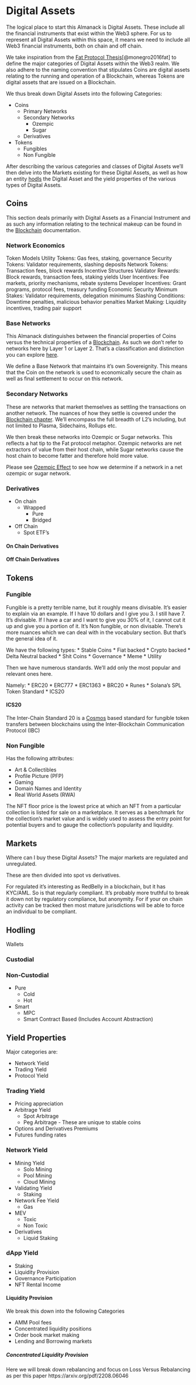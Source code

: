 # Digital Assets

The logical place to start this Almanack is Digital Assets. These include all the financial instruments that exist within the Web3 sphere. For us to represent all Digital Assets within this space, it means we need to include all Web3 financial instruments, both on chain and off chain. 

We take inspiration from the [Fat Protocol Thesis](https://www.usv.com/writing/2016/08/fat-protocols/)[@monegro2016fat] to define the major categories of Digital Assets within the Web3 realm. We also adhere to the naming convention that stipulates Coins are digital assets relating to the running and operation of a Blockchain, whereas Tokens are digital assets that are issued on a Blockchain. 

We thus break down Digital Assets into the following Categories:

* Coins 
    * Primary Networks
    * Secondary Networks
        * Ozempic
        * Sugar
    * Derivatives
* Tokens 
    * Fungibles
    * Non Fungible

After describing the various categories and classes of Digital Assets we'll then delve into the Markets existing for these Digital Assets, as well as how an entity [hodls](./terms.qmd#hodl) the Digital Asset and the yield properties of the various types of Digital Assets. 

## Coins
This section deals primarily with Digital Assets as a Financial Instrument and as such any information relating to the technical makeup can be found in the [Blockchain](./blockchains.qmd) documentation. 

### Network Economics
Token Models
Utility Tokens: Gas fees, staking, governance Security Tokens: Validator requirements, slashing deposits Network Tokens: Transaction fees, block rewards
Incentive Structures
Validator Rewards: Block rewards, transaction fees, staking yields User Incentives: Fee markets, priority mechanisms, rebate systems Developer Incentives: Grant programs, protocol fees, treasury funding
Economic Security
Minimum Stakes: Validator requirements, delegation minimums Slashing Conditions: Downtime penalties, malicious behavior penalties Market Making: Liquidity incentives, trading pair support

### Base Networks
This Almanack distinguishes between the financial properties of Coins versus the technical properties of a [Blockchain](./blockchains.qmd). As such we don't refer to networks here by Layer 1 or Layer 2. That's a classification and distinction you can explore [here](./terms.qmd#layer-1). 

We define a Base Network that maintains it's own Sovereignity. This means that the Coin on the network is used to economically secure the chain as well as final settlement to occur on this network. 

### Secondary Networks
These are networks that market themselves as settling the transactions on another network. The nuances of how they settle is covered under the [Blockchain chapter](./blockchains.qmd). We'll encompass the full breadth of L2's including, but not limited to Plasma, Sidechains, Rollups etc. 

We then break these networks into Ozempic or Sugar networks. This reflects a hat tip to the Fat protocol metaphor. Ozempic networks are net extractors of value from their host chain, while Sugar networks cause the host chain to become fatter and therefore hold more value. 

Please see [Ozempic Effect](./ratings.qmd/#ozempic-effect) to see how we determine if a network in a net ozempic or sugar network. 

### Derivatives

* On chain
    * Wrapped
        * Pure
        * Bridged
* Off Chain
    * Spot ETF's

#### On Chain Derivatives

#### Off Chain Derivatives

## Tokens

### Fungible
Fungible is a pretty terrible name, but it roughly means divisable. It's easier to explain via an example. If I have 10 dollars and I give you 3. I still have 7. It's divisable. If I have a car and I want to give you 30% of it, I cannot cut it up and give you a portion of it. It's Non fungible, or non divisable. There's more nuances which we can deal with in the vocabulary section. But that's the general idea of it. 

We have the following types:
* Stable Coins
    * Fiat backed
    * Crypto backed
    * Delta Neutral backed
* Shit Coins
    * Governance 
    * Meme
* Utility

Then we have numerous standards. We'll add only the most popular and relevant ones here.

Namely:
* ERC20
* ERC777
* ERC1363
* BRC20
* Runes
* Solana's SPL Token Standard
* ICS20

#### ICS20
The Inter-Chain Standard 20 is a [Cosmos](./trollip_index.qmd#cosmos-hub) based standard for fungible token transfers between blockchains using the Inter-Blockchain Communication Protocol (IBC)

### Non Fungible
Has the following attributes:

* Art & Collectibles
* Profile Picture (PFP)
* Gaming
* Domain Names and Identity
* Real World Assets (RWA)


The NFT floor price is the lowest price at which an NFT from a particular collection is listed for sale on a marketplace. It serves as a benchmark for the collection's market value and is widely used to assess the entry point for potential buyers and to gauge the collection’s popularity and liquidity.

## Markets
Where can I buy these Digital Assets? The major markets are regulated and unregulated.

These are then divided into spot vs derivatives.

For regulated it's interesting as RedBelly in a blockchain, but it has KYC/AML. So is that regularly compliant. It's probably more truthful to break it down not by regulatory compliance, but anonymity. For if your on chain activity can be tracked then most mature jurisdictions will be able to force an individual to be compliant. 


## Hodling
Wallets

### Custodial

### Non-Custodial
* Pure
    * Cold
    * Hot
* Smart
    * MPC 
    * Smart Contract Based (Includes Account Abstraction)

## Yield Properties
Major categories are:

* Network Yield
* Trading Yield
* Protocol Yield


### Trading Yield
* Pricing appreciation
* Arbitrage Yield
    * Spot Arbitrage
    * Peg Arbitrage - These are unique to stable coins
* Options and Derivatives Premiums
* Futures funding rates

### Network Yield
* Mining Yield
    * Solo Mining
    * Pool Mining
    * Cloud Mining
* Validating Yield
    * Staking
* Network Fee Yield
    * Gas
* MEV
    * Toxic
    * Non Toxic
* Derivatives
    * Liquid Staking

### dApp Yield
* Staking
* Liquidity Provision
* Governance Participation
* NFT Rental Income

#### Liquidity Provision
We break this down into the following Categories

* AMM Pool fees
* Concentrated liquidity positions
* Order book market making
* Lending and Borrowing markets

##### Concentrated Liquidity Provision
Here we will break down rebalancing and focus on Loss Versus Rebalancing as per this paper https://arxiv.org/pdf/2208.06046
